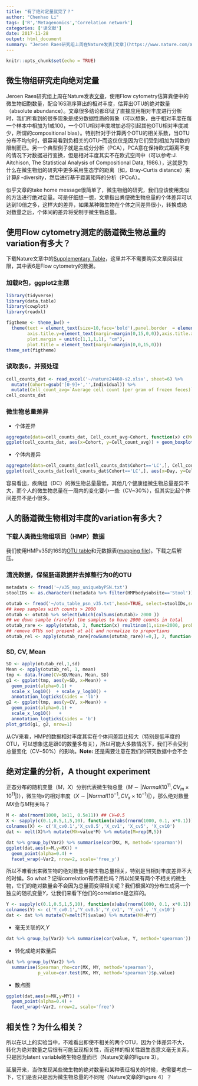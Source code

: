 ```yaml
---
title: "有了绝对定量就完了？"
author: "Chenhao Li"
tags: ['R','Metagenomics','Correlation network']
categories: ['读文献']
date: 2017-11-28
output: html_document
summary: "Jeroen Raes研究组上周在Nature发表[文章](https://www.nature.com/articles/nature24460)，使用Flow cytometry估算粪便中的微生物细胞数量，配合16S测序算出的相对丰度，估算出OTU的绝对数量（absolute abundance）。文章很多结论都印证了直接应用相对丰度进行分析时，我们所看到的很多现象是成分数据性质的假象（可以想象，由于相对丰度在每一个样本中相加为1或100，一个OTU相对丰度增加必将引起其他OTU相对丰度减少，所谓的compositional bias）。"
---
```


```r
knitr::opts_chunk$set(echo = TRUE)
```
## 微生物组研究走向绝对定量
Jeroen Raes研究组上周在Nature发表[文章](https://www.nature.com/articles/nature24460)，使用Flow cytometry估算粪便中的微生物细胞数量，配合16S测序算出的相对丰度，估算出OTU的绝对数量（absolute abundance）。文章很多结论都印证了直接应用相对丰度进行分析时，我们所看到的很多现象是成分数据性质的假象（可以想象，由于相对丰度在每一个样本中相加为1或100，一个OTU相对丰度增加必将引起其他OTU相对丰度减少，所谓的compositional bias）。特别针对于计算两个OTU的相关系数，当OTU分布不均匀时，很容易看到负相关的OTU--而这仅仅是因为它们受到相加为常数的限制而已。另一个典型例子就是主成分分析（PCA），PCA意在保持欧式距离不变的情况下对数据进行变换，但是相对丰度其实不在欧式空间中（可以参考:J. Aitchison, The Statistical Analysis of Compositional Data, 1986.），这就是为什么在微生物组的研究中更多采用生态学的距离（如，Bray-Curtis distance）来计算$\beta$
-diversity，然后进行基于距离矩阵的分析（PCoA）。

似乎文章的take home message很简单了，微生物组的研究，我们应该使用类似的方法进行绝对定量。可是仔细想一想，文章指出粪便微生物总量的个体差异可以达到10倍之多，这样大的差异，如果某种微生物在个体之间差异很小，转换成绝对数量之后，个体间的差异将受制于微生物总量。

## 使用Flow cytometry测定的肠道微生物总量的variation有多大？
下载Nature文章中的[Supplementary Table](https://images.nature.com/original/nature-assets/nature/journal/vaop/ncurrent/extref/nature24460-s2.xlsx)，这里并不不需要购买文章阅读权限，其中表6是Flow cytometry的数据。

### 加载R包，ggplot2主题

```r
library(tidyverse)
library(data.table)
library(cowplot)
library(readxl)

figtheme <- theme_bw() + 
  theme(text = element_text(size=10,face='bold'),panel.border  = element_rect(colour = "black",size=2),
        axis.title.y=element_text(margin=margin(0,15,0,0)),axis.title.x=element_text(margin=margin(15,0,0,0)),
        plot.margin = unit(c(1,1,1,1), "cm"),
        plot.title = element_text(margin=margin(0,0,15,0)))
theme_set(figtheme)
```
### 读取表6，并预处理
```r
cell_counts_dat <- read_excel('~/nature24460-s2.xlsx', sheet=6) %>%
  mutate(Cohort=gsub('[0-9]+','',Individual)) %>%
  mutate(Cell_count_avg=`Average cell count (per gram of frozen feces)`)
cell_counts_dat
```

### 微生物总量差异
 - 个体差异
```r
aggregate(data=cell_counts_dat, Cell_count_avg~Cohort, function(x) c(Mean=mean(x), SD=sd(x), CV=sd(x)/mean(x)) )
ggplot(cell_counts_dat, aes(x=Cohort, y=Cell_count_avg)) + geom_boxplot()

```
 
 - 个体内差异
```r
aggregate(data=cell_counts_dat[cell_counts_dat$Cohort=='LC',], Cell_count_avg~Individual, function(x) c(Mean=mean(x), SD=sd(x), CV=sd(x)/mean(x)) )
ggplot(cell_counts_dat[cell_counts_dat$Cohort=='LC',], aes(x=Day, y=Cell_count_avg)) + geom_line() + facet_wrap(~Individual)
```

容易看出，疾病组（DC）的微生物总量最低，其他几个健康组微生物总量差异不大，而个人的微生物总量在一周内的变化要小一些（CV~30%），但其实比起个体间差异不是小很多。

## 人的肠道微生物相对丰度的variation有多大？

### 下载人类微生物组项目（HMP）数据
我们使用HMPv35的16S的[OTU table](ftp://public-ftp.ihmpdcc.org/HMQCP/otu_table_psn_v35.txt.gz)和元数据表([mapping file](ftp://public-ftp.ihmpdcc.org/HMQCP/v35_map_uniquebyPSN.txt.bz2))。下载之后解压。


### 清洗数据，保留肠道数据并去掉整行为0的OTU
```r
metadata <- fread('~/v35_map_uniquebyPSN.txt')
stoolIDs <- as.character((metadata %>% filter(HMPbodysubsite=='Stool'))[,1])

otutab <- fread('~/otu_table_psn_v35.txt',head=TRUE, select=stoolIDs,sep='\t')
## keep samples with counts > 2000
otutab <- otutab %>% select(which(colSums(otutab)> 2000 ))
## we down sample (rarefy) the samples to have 2000 counts in total
otutab_rare <- apply(otutab, 2, function(x) rmultinom(1,size=2000, prob=x))
## remove OTUs not present at all and normalize to proportions
otutab_rel <- apply(otutab_rare[rowSums(otutab_rare)!=0,], 2, function(x)x/sum(x))
```
### SD, CV, Mean

```r
SD <- apply(otutab_rel,1,sd)
Mean <- apply(otutab_rel, 1, mean)
tmp <- data.frame(CV=SD/Mean, Mean, SD)
g1 <- ggplot(tmp, aes(y=SD, x=Mean)) + 
  geom_point(alpha=0.1) + 
  scale_x_log10()  + scale_y_log10() + 
  annotation_logticks(sides = 'lb')
g2 <- ggplot(tmp, aes(y=CV, x=Mean)) + 
  geom_point(alpha=0.1) + 
  scale_x_log10()   + 
  annotation_logticks(sides = 'b')
plot_grid(g1, g2, nrow=1)
```

从CV来看，HMP的数据相对丰度其实在个体间差距比较大（特别是低丰度的OTU，可以想象这是跟0的数量多有关），所以可能大多数情况下，我们不会受到总量变化（CV~50%）的影响。**Note: **还是需要注意在我们的研究数据中会不会
 
## 绝对定量的分析，A thought experiment
 
正态分布的随机变量（$M$，$X$）分别代表微生物总量（$M\sim|Normal(10^{11},CV_m\times10^{11}|)$），微生物$x$的相对丰度（$X\sim| Normal(10^{-1},CV_x \times10^{-1})|$），那么绝对数量$MX$会与$M$相关吗？

```r
M <- abs(rnorm(1000, 1e11, 0.5e11)) ## CV=0.5
X <- sapply(c(0.1,0.5,1,5,10), function(x)abs(rnorm(1000, 0.1, x*0.1)))   
colnames(X) <- c('X_cv0.1','X_cv0.5','X_cv1', 'X_cv5', 'X_cv10')
dat <- melt(X)%>% mutate(MX=value*M) %>% mutate(M=rep(M,5))

dat %>% group_by(Var2) %>% summarise(cor(MX, M, method='spearman'))
ggplot(dat,aes(x=M,y=MX)) + 
  geom_point(alpha=0.4) + 
  facet_wrap(~Var2, nrow=2, scale='free_y')
```

所以不难看出来微生物的绝对数量与微生物总量相关，特别是当相对丰度差异不大的时候。So what？记得correlation有传递性吗？所以如果有两个不相关的微生物，它们的绝对数量会不会因为总量而变得相关呢？我们根据$X$的分布生成另一个独立的随机变量$Y$，让我们来看下他们的correlation是怎样的。
```r
Y <- sapply(c(0.1,0.5,1,5,10), function(x)abs(rnorm(1000, 0.1, x*0.1))) 
colnames(Y) <- c('Y_cv0.1','Y_cv0.5','Y_cv1', 'Y_cv5', 'Y_cv10')
dat <- dat %>% mutate(Y=melt(Y)$value) %>% mutate(MY=M*Y)
```

 - 毫无关联的$X$,$Y$
```r
dat %>% group_by(Var2) %>% summarise(cor(value, Y, method='spearman'))
```

 - 转化成绝对数量后
```r
dat %>% group_by(Var2) %>% 
  summarise(Spearman_rho=cor(MX, MY, method='spearman'),
            p_value=cor.test(MX, MY, method='spearman')$p.value)
```

 - 散点图
```r
ggplot(dat,aes(x=MX,y=MY)) + 
  geom_point(alpha=0.4) + 
  facet_wrap(~Var2, nrow=2, scale='free')
```

## 相关性？为什么相关？
所以在以上的实验当中，不难看出即使不相关的两个OTU，因为个体差异不大，转化为绝对数量之后很有可能呈现相关性，而这样的相关性跟生态意义毫无关系，只是因为latent variable微生物总量而已（Nature文章的Figure 3）。

延展开来，当你发现某些微生物的绝对数量和某种表征相关的时候，也需要考虑一下，它们是否只是因为微生物总量的不同呢（Nature文章的Figure 4）？
